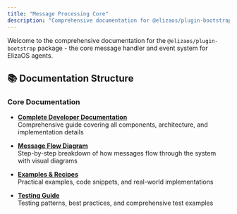 ```yaml
---
title: "Message Processing Core"
description: "Comprehensive documentation for @elizaos/plugin-bootstrap - the core message handler and event system for ElizaOS agents"
---
```



Welcome to the comprehensive documentation for the `@elizaos/plugin-bootstrap` package - the core message handler and event system for ElizaOS agents.

## 📚 Documentation Structure

### Core Documentation

- **[Complete Developer Documentation](/plugins/bootstrap/complete-documentation)**  
  Comprehensive guide covering all components, architecture, and implementation details

- **[Message Flow Diagram](/plugins/bootstrap/message-flow)**  
  Step-by-step breakdown of how messages flow through the system with visual diagrams

- **[Examples & Recipes](/plugins/bootstrap/examples)**  
  Practical examples, code snippets, and real-world implementations

- **[Testing Guide](/plugins/bootstrap/testing-guide)**  
  Testing patterns, best practices, and comprehensive test examples



